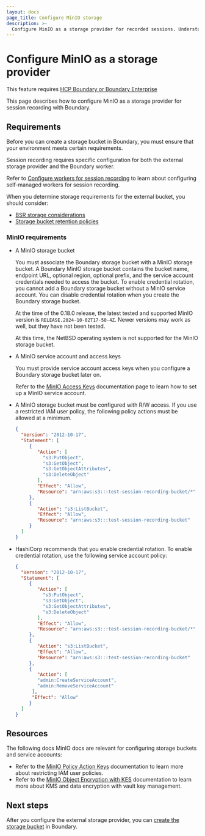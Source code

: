 ```yaml
---
layout: docs
page_title: Configure MinIO storage
description: >-
  Configure MinIO as a storage provider for recorded sessions. Understand session recording and MinIO requirements. View an example configuration.
---
```


# Configure MinIO as a storage provider

<EnterpriseAlert product="boundary">This feature requires <a href="https://www.hashicorp.com/products/boundary">HCP Boundary or Boundary Enterprise</a></EnterpriseAlert>

This page describes how to configure MinIO as a storage provider for session recording with Boundary.

## Requirements

Before you can create a storage bucket in Boundary, you must ensure that your environment meets certain requirements.

Session recording requires specific configuration for both the external storage provider and the Boundary worker.

Refer to [Configure workers for session recording](/boundary/docs/session-recording/configuration/configure-worker-storage) to learn about configuring self-managed workers for session recording.

When you determine storage requirements for the external bucket, you should consider:

- [BSR storage considerations](/boundary/docs/session-recording#storage-considerations)
- [Storage bucket retention policies](/boundary/docs/session-recording/compliance/configure-storage-policy)

### MinIO requirements

- A MinIO storage bucket

   You must associate the Boundary storage bucket with a MinIO storage bucket. A Boundary MinIO storage bucket contains the bucket name, endpoint URL, optional region, optional prefix, and the service account credentials needed to access the bucket. To enable credential rotation, you cannot add a Boundary storage bucket without a MinIO service account. You can disable credential rotation when you create the Boundary storage bucket.

   At the time of the 0.18.0 release, the latest tested and supported MinIO version is `RELEASE.2024-10-02T17-50-4Z`.
   Newer versions may work as well, but they have not been tested.

   <Note>

   At this time, the NetBSD operating system is not supported for the MinIO storage bucket.

   </Note>

- A MinIO service account and access keys

   You must provide service account access keys when you configure a Boundary storage bucket later on.

   Refer to the [MinIO Access Keys](https://min.io/docs/minio/kubernetes/upstream/administration/console/security-and-access.html#access-keys) documentation page to learn how to set up a MinIO service account.

- A MinIO storage bucket must be configured with R/W access. If you use a
  restricted IAM user policy, the following policy actions must be allowed at a minimum.

   ```json
   {
     "Version": "2012-10-17",
     "Statement": [
        {
           "Action": [
             "s3:PutObject",
             "s3:GetObject",
             "s3:GetObjectAttributes",
             "s3:DeleteObject"
           ],
           "Effect": "Allow",
           "Resource": "arn:aws:s3:::test-session-recording-bucket/*"
        },
        {
           "Action": "s3:ListBucket",
           "Effect": "Allow",
           "Resource": "arn:aws:s3:::test-session-recording-bucket"
        }
     ]
   }
   ```

- HashiCorp recommends that you enable credential rotation. To enable credential rotation, use the following service account policy:

   ```json
   {
     "Version": "2012-10-17",
     "Statement": [
        {
           "Action": [
             "s3:PutObject",
             "s3:GetObject",
             "s3:GetObjectAttributes",
             "s3:DeleteObject"
           ],
           "Effect": "Allow",
           "Resource": "arn:aws:s3:::test-session-recording-bucket/*"
        },
        {
           "Action": "s3:ListBucket",
           "Effect": "Allow",
           "Resource": "arn:aws:s3:::test-session-recording-bucket"
        },
        {
           "Action": [
           "admin:CreateServiceAccount",
           "admin:RemoveServiceAccount"
         ],
         "Effect": "Allow"
        }
     ]
   }
   ```

## Resources

The following docs MinIO docs are relevant for configuring storage buckets and service accounts:

- Refer to the [MinIO Policy Action Keys](https://min.io/docs/minio/linux/administration/identity-access-management/policy-based-access-control.html#mc-admin-policy-action-keys) documentation to learn more about restricting IAM user policies.
- Refer to the [MinIO Object Encryption with KES](https://min.io/docs/minio/linux/operations/server-side-encryption/configure-minio-kes.html#minio-sse-vault) documentation to learn more about KMS and data encryption with vault key management.

## Next steps

After you configure the external storage provider, you can [create the storage bucket](/boundary/docs/session-recording/configuration/create-storage-bucket) in Boundary.